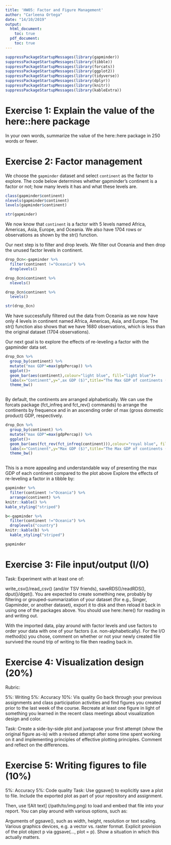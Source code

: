 ```yaml
---
title: 'HW05: Factor and Figure Management'
author: "Carleena Ortega"
date: "14/10/2019"
output: 
  html_document:
    toc: true
  pdf_document:
    toc: true
---
```


```r
suppressPackageStartupMessages(library(gapminder))
suppressPackageStartupMessages(library(tibble))
suppressPackageStartupMessages(library(forcats))
suppressPackageStartupMessages(library(ggplot2))
suppressPackageStartupMessages(library(tidyverse))
suppressPackageStartupMessages(library(dplyr))
suppressPackageStartupMessages(library(knitr))
suppressPackageStartupMessages(library(kableExtra))
```



# Exercise 1: Explain the value of the here::here package

In your own words, summarize the value of the here::here package in 250 words or fewer.

# Exercise 2: Factor management

We choose the `gapminder` dataset and select `continent` as the factor to explore. The code below determines whether gapminder's continent is a factor or not; how many levels it has and what these levels are.
```r
class(gapminder$continent)
nlevels(gapminder$continent)
levels(gapminder$continent)

str(gapminder)
```
We now know that `continent` is a factor with 5 levels named Africa, Americas, Asia, Europe, and Oceania. We also have 1704 rows or observations as shown by the str() function.

Our next step is to filter and drop levels. We filter out Oceania and then drop the unused factor levels in continent. 

```r
drop_Ocn<-gapminder %>% 
  filter(continent !="Oceania") %>% 
  droplevels()

drop_Ocn$continent %>% 
  nlevels() 

drop_Ocn$continent %>% 
  levels()

str(drop_Ocn)
```

We have successfully filtered out the data from Oceania as we now have only 4 levels in continent named Africa, Americas, Asia, and Europe. The str() function also shows that we have 1680 observations, which is less than the original dataset (1704 observations).

Our next goal is to explore the effects of re-leveling a factor with the gapminder data set.

```r
drop_Ocn %>% 
  group_by(continent) %>% 
  mutate("max GDP"=max(gdpPercap)) %>% 
  ggplot()+
  geom_bar(aes(continent),colour="light blue", fill="light blue")+
  labs(x="Continent",y=",ax GDP ($)",title="The Max GDP of continents (Original)")+
  theme_bw()
  
```

By default, the continents are arranged alphabetically. We can use the forcats package (fct_infreq  and fct_rev() commands) to arrange the continents by frequence and in an ascending order of max (gross domestic product) GDP, respectively.

```r
drop_Ocn %>% 
  group_by(continent) %>% 
  mutate("max GDP"=max(gdpPercap)) %>% 
  ggplot()+
  geom_bar(aes(fct_rev(fct_infreq(continent))),colour="royal blue", fill="royal blue")+
  labs(x="Continent",y="Max GDP ($)",title="The Max GDP of continents (Reordered)")+
  theme_bw()
  
```
This is a more appealing and understandable way of presenting the max GDP of each continent compared to the plot above
Explore the effects of re-leveling a factor in a tibble by:


```r
gapminder %>% 
  filter(continent !="Oceania") %>% 
  arrange(continent) %>% 
knitr::kable() %>% 
kable_styling("striped")
```



```r
b<-gapminder %>% 
  filter(continent !="Oceania") %>% 
  droplevels("country")
knitr::kable(b) %>% 
  kable_styling("striped")
```



```r
gapminder
```




# Exercise 3: File input/output (I/O)
Task: Experiment with at least one of:

write_csv()/read_csv() (and/or TSV friends),
saveRDS()/readRDS(),
dput()/dget().
You are expected to create something new, probably by filtering or grouped-summarization of your dataset (for e.g., Singer, Gapminder, or another dataset), export it to disk and then reload it back in using one of the packages above. You should use here::here() for reading in and writing out.

With the imported data, play around with factor levels and use factors to order your data with one of your factors (i.e. non-alphabetically). For the I/O method(s) you chose, comment on whether or not your newly created file survived the round trip of writing to file then reading back in.

# Exercise 4: Visualization design (20%)
Rubric:

5%: Writing
5%: Accuracy
10%: Vis quality
Go back through your previous assignments and class participation activities and find figures you created prior to the last week of the course. Recreate at least one figure in light of something you learned in the recent class meetings about visualization design and color.

Task: Create a side-by-side plot and juxtapose your first attempt (show the original figure as-is) with a revised attempt after some time spent working on it and implementing principles of effective plotting principles. Comment and reflect on the differences.

# Exercise 5: Writing figures to file (10%)
5%: Accuracy
5%: Code quality
Task: Use ggsave() to explicitly save a plot to file. Include the exported plot as part of your repository and assignment.

Then, use ![Alt text] (/path/to/img.png) to load and embed that file into your report. You can play around with various options, such as:

Arguments of ggsave(), such as width, height, resolution or text scaling.
Various graphics devices, e.g. a vector vs. raster format.
Explicit provision of the plot object p via ggsave(..., plot = p). Show a situation in which this actually matters.
